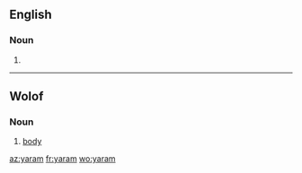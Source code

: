 ==English==

===Noun===
{{en-noun|-}}

# {{alternative spelling of|yarrum|lang=en}}

----

==Wolof==
===Noun===
{{wo-noun|wi}}

# [[body]]

{{C|wo|Anatomy}}

[[az:yaram]]
[[fr:yaram]]
[[wo:yaram]]